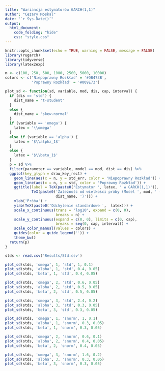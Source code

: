 ```yaml
---
title: "Wariancja estymatorów GARCH(1,1)"
author: "Cezary Moskal"
date: "`r Sys.Date()`"
output: 
  html_document:
    code_folding: "hide"
    css: "style.css"
---
```


```r
knitr::opts_chunk$set(echo = TRUE, warning = FALSE, message = FALSE)
library(rugarch)
library(tidyverse)
library(latex2exp)
```

```r
n <- c(100, 250, 500, 1000, 2500, 5000, 10000)
colors <- c('Niepoprawny Rozkład' = '#DB473B',
            'Poprawny Rozkład' = '#009E73')

plot_sd <- function(sd, variable, mod, dis, cap, interval) {
  if (dis == 'std') {
    dist_name = 't-student' 
  }
  else {
    dist_name = 'skew-normal'
  }
  if (variable == 'omega') {
    latex = '\\omega'
  }
  else if (variable == 'alpha') {
    latex = '$\\alpha_1$'
  }
  else {
    latex = '$\\beta_1$'
  }
  p = sd %>% 
  filter(parameter == variable, model == mod, dist == dis) %>%
  ggplot(key_glyph = draw_key_rect) +
    geom_line(aes(x = n, y = std_err, color = 'Niepoprawny Rozkład')) +
    geom_line(aes(x = n, y = std, color = 'Poprawny Rozkład')) +
    ggtitle(label = TeX(paste0('Estymator ', latex, ' w GARCH(1,1)')), subtitle = 
            TeX(paste0('Zależność od wielkości próby (Model ', mod, ' - ',
                       dist_name, ')'))) +
    xlab('Próba') +
    ylab(TeX(paste0('Odchylenie standardowe ',  latex))) +
    scale_x_continuous(trans = 'log10', expand = c(0, 0),
                       breaks = n) +
    scale_y_continuous(expand = c(0, 0), limits = c(0, cap),
                       breaks = seq(0, cap, interval)) +
    scale_color_manual(values = colors) +
    guides(color = guide_legend('')) +
    theme_bw()
  return(p)
}
```

```r
stds <- read.csv('Results/Std.csv')
```

```r
plot_sd(stds, 'omega', 1, 'std', 1, 0.1)
plot_sd(stds, 'alpha', 1, 'std', 0.4, 0.05)
plot_sd(stds, 'beta', 1, 'std', 0.4, 0.05)
```


```r
plot_sd(stds, 'omega', 2, 'std', 0.6, 0.05)
plot_sd(stds, 'alpha', 2, 'std', 0.5, 0.05)
plot_sd(stds, 'beta', 2, 'std', 0.5, 0.05)
```

```r
plot_sd(stds, 'omega', 3, 'std', 2.4, 0.2)
plot_sd(stds, 'alpha', 3, 'std', 0.3, 0.05)
plot_sd(stds, 'beta', 3, 'std', 0.3, 0.05)
```

```r
plot_sd(stds, 'omega', 1, 'snorm', 1, 0.1)
plot_sd(stds, 'alpha', 1, 'snorm', 0.3, 0.05)
plot_sd(stds, 'beta', 1, 'snorm', 0.3, 0.05)
```

```r
plot_sd(stds, 'omega', 2, 'snorm', 0.6, 0.1)
plot_sd(stds, 'alpha', 2, 'snorm', 0.4, 0.05)
plot_sd(stds, 'beta', 2, 'snorm', 0.4, 0.05)
```

```r
plot_sd(stds, 'omega', 3, 'snorm', 1.6, 0.2)
plot_sd(stds, 'alpha', 3, 'snorm', 0.3, 0.05)
plot_sd(stds, 'beta', 3, 'snorm', 0.3, 0.05)
```
